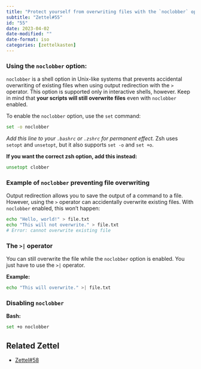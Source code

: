 ```yaml
---
title: "Protect yourself from overwriting files with the `noclobber` option"
subtitle: "Zettel#55"
id: "55"
date: 2023-04-02
date-modified: ""
date-format: iso
categories: [zettelkasten]
---
```

### Using the `noclobber` option:

`noclobber` is a shell option in Unix-like systems that prevents accidental overwriting of existing files when using output redirection with the `>` operator. This option is supported only in interactive shells, however. Keep in mind that **your scripts will still overwrite files** even with `noclobber` enabled.

To enable the `noclobber` option, use the `set` command:

```bash
set -o noclobber
```

*Add this line to your `.bashrc` or `.zshrc` for permanent effect.* Zsh uses `setopt` and `unsetopt`, but it also supports `set -o` and `set +o`.

**If you want the correct zsh option, add this instead:**

```zsh
unsetopt clobber
```

### Example of `noclobber` preventing file overwriting

Output redirection allows you to save the output of a command to a file. However, using the `>` operator can accidentally overwrite existing files. With `noclobber` enabled, this won't happen:

```bash
echo "Hello, world!" > file.txt
echo "This will not overwrite." > file.txt
# Error: cannot overwrite existing file
```

### The `>|` operator

You can still overwrite the file while the `noclobber` option is enabled. You just have to use the `>|` operator.

**Example:**

```bash
echo "This will overwrite." >| file.txt
```

### Disabling `noclobber`

**Bash:**

```bash
set +o noclobber
```

## Related Zettel

* [Zettel#58](/zettel/58)
